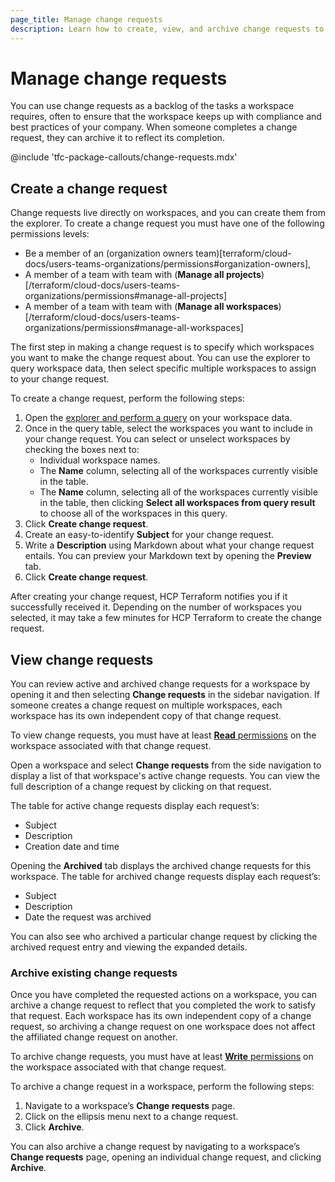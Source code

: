 ```yaml
---
page_title: Manage change requests
description: Learn how to create, view, and archive change requests to manage a backlog of actionable todos on workspaces.  
---
```


# Manage change requests

You can use change requests as a backlog of the tasks a workspace requires, often to ensure that the workspace keeps up with compliance and best practices of your company. When someone completes a change request, they can archive it to reflect its completion. 

@include 'tfc-package-callouts/change-requests.mdx'

## Create a change request
Change requests live directly on workspaces, and you can create them from the explorer. To create a change request you must have one of the following permissions levels:

* Be a member of an (organization owners team)[terraform/cloud-docs/users-teams-organizations/permissions#organization-owners],  
*  A member of a team with team with (**Manage all projects**)[/terraform/cloud-docs/users-teams-organizations/permissions#manage-all-projects]  
*  A member of a team with team with (**Manage all workspaces**)[/terraform/cloud-docs/users-teams-organizations/permissions#manage-all-workspaces]

The first step in making a change request is to specify which workspaces you want to make the change request about. You can use the explorer to query workspace data, then select specific multiple workspaces to assign to your change request.

To create a change request, perform the following steps:

1. Open the [explorer and perform a query](/terraform/cloud-docs/workspaces/explorer) on your workspace data.   
1. Once in the query table, select the workspaces you want to include in your change request. You can select or unselect workspaces by checking the boxes next to:  
   * Individual workspace names.  
   * The **Name** column, selecting all of the workspaces currently visible in the table.  
   * The **Name** column, selecting all of the workspaces currently visible in the table, then clicking **Select all workspaces from query result** to choose all of the workspaces in this query.  
1. Click **Create change request**.  
1. Create an easy-to-identify **Subject** for your change request.  
1. Write a **Description** using Markdown about what your change request entails. You can preview your Markdown text by opening the **Preview** tab.  
1. Click **Create change request**. 

After creating your change request, HCP Terraform notifies you if it successfully received it. Depending on the number of workspaces you selected, it may take a few minutes for HCP Terraform to create the change request.

## View change requests

You can review active and archived change requests for a workspace by opening it and then selecting **Change requests** in the sidebar navigation. If someone creates a change request on multiple workspaces, each workspace has its own independent copy of that change request.

To view change requests, you must have at least [**Read** permissions](/terraform/cloud-docs/users-teams-organizations/permissions#read) on the workspace associated with that change request.  

Open a workspace and select **Change requests** from the side navigation to display a list of that workspace's active change requests. You can view the full description of a change request by clicking on that request.

The table for active change requests display each request’s:

* Subject  
* Description  
* Creation date and time

Opening the **Archived** tab displays the archived change requests for this workspace. The table for archived change requests display each request’s:

* Subject  
* Description  
* Date the request was archived

You can also see who archived a particular change request by clicking the archived request entry and viewing the expanded details.

### Archive existing change requests

Once you have completed the requested actions on a workspace, you can archive a change request to reflect that you completed the work to satisfy that request. Each workspace has its own independent copy of a change request, so archiving a change request on one workspace does not affect the affiliated change request on another. 

To archive change requests, you must have at least [**Write** permissions](/terraform/cloud-docs/users-teams-organizations/permissions#write) on the workspace associated with that change request.  

To archive a change request in a workspace, perform the following steps:

1. Navigate to a workspace’s **Change requests** page.  
1. Click on the ellipsis menu next to a change request.  
1. Click **Archive**.

You can also archive a change request by navigating to a workspace’s **Change requests** page, opening an individual change request, and clicking **Archive**.